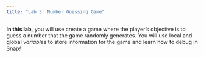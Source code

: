 ```yaml
---
title: "Lab 3: Number Guessing Game"
---
```


::: learn
<p><strong>In this lab,</strong> you will use create a game where the player's objective is to guess a number that the game randomly generates. You will use local and global <em>variables</em> to store information for the game and learn how to debug in Snap<em>!</em></p>
:::
